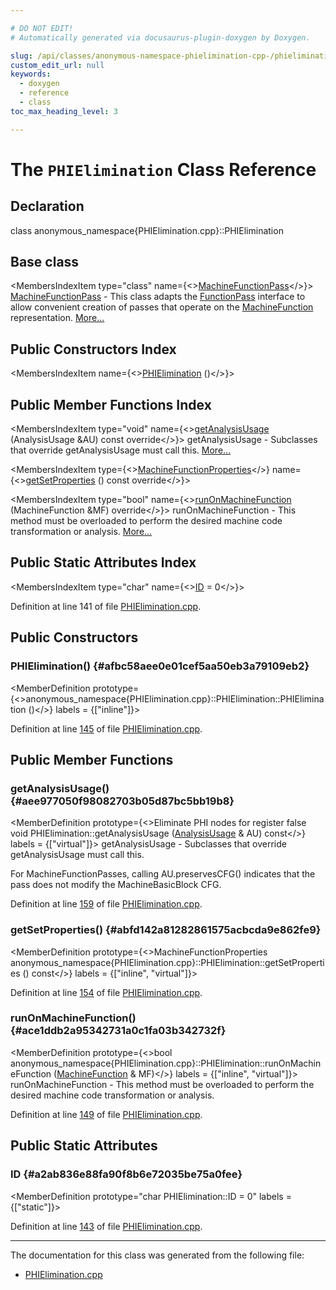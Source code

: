 ```yaml
---

# DO NOT EDIT!
# Automatically generated via docusaurus-plugin-doxygen by Doxygen.

slug: /api/classes/anonymous-namespace-phielimination-cpp-/phielimination
custom_edit_url: null
keywords:
  - doxygen
  - reference
  - class
toc_max_heading_level: 3

---
```





# The `PHIElimination` Class Reference

<DoxygenPage pluginConfig={pluginConfig}>



## Declaration

<CodeBlock>class anonymous_namespace{PHIElimination.cpp}::PHIElimination</CodeBlock>

## Base class

<MembersIndex>

<MembersIndexItem
  type="class"
  name={<><a href="/docs/api/classes/llvm/machinefunctionpass">MachineFunctionPass</a></>}>
<a href="/docs/api/classes/llvm/machinefunctionpass">MachineFunctionPass</a> - This class adapts the <a href="/docs/api/classes/llvm/functionpass">FunctionPass</a> interface to allow convenient creation of passes that operate on the <a href="/docs/api/classes/llvm/machinefunction">MachineFunction</a> representation. <a href="/docs/api/classes/llvm/machinefunctionpass/#details">More...</a>
</MembersIndexItem>

</MembersIndex>

## Public Constructors Index

<MembersIndex>

<MembersIndexItem
  name={<><a href="#afbc58aee0e01cef5aa50eb3a79109eb2">PHIElimination</a> ()</>}>
</MembersIndexItem>

</MembersIndex>

## Public Member Functions Index

<MembersIndex>

<MembersIndexItem
  type="void"
  name={<><a href="#aee977050f98082703b05d87bc5bb19b8">getAnalysisUsage</a> (AnalysisUsage &amp;AU) const override</>}>
getAnalysisUsage - Subclasses that override getAnalysisUsage must call this. <a href="#aee977050f98082703b05d87bc5bb19b8">More...</a>
</MembersIndexItem>

<MembersIndexItem
  type={<><a href="/docs/api/classes/llvm/machinefunctionproperties">MachineFunctionProperties</a></>}
  name={<><a href="#abfd142a81282861575acbcda9e862fe9">getSetProperties</a> () const override</>}>
</MembersIndexItem>

<MembersIndexItem
  type="bool"
  name={<><a href="#ace1ddb2a95342731a0c1fa03b342732f">runOnMachineFunction</a> (MachineFunction &amp;MF) override</>}>
runOnMachineFunction - This method must be overloaded to perform the desired machine code transformation or analysis. <a href="#ace1ddb2a95342731a0c1fa03b342732f">More...</a>
</MembersIndexItem>

</MembersIndex>

## Public Static Attributes Index

<MembersIndex>

<MembersIndexItem
  type="char"
  name={<><a href="#a2ab836e88fa90f8b6e72035be75a0fee">ID</a> = 0</>}>
</MembersIndexItem>

</MembersIndex>


Definition at line 141 of file <a href="/docs/api/files/lib/lib/codegen/phielimination-cpp">PHIElimination.cpp</a>.

<SectionDefinition>

## Public Constructors

### PHIElimination() {#afbc58aee0e01cef5aa50eb3a79109eb2}

<MemberDefinition
  prototype={<>anonymous&#95;namespace&#123;PHIElimination.cpp&#125;::PHIElimination::PHIElimination ()</>}
  labels = {["inline"]}>

Definition at line <a href="/docs/api/files/lib/lib/codegen/phielimination-cpp/#l00145">145</a> of file <a href="/docs/api/files/lib/lib/codegen/phielimination-cpp">PHIElimination.cpp</a>.
</MemberDefinition>

</SectionDefinition>

<SectionDefinition>

## Public Member Functions

### getAnalysisUsage() {#aee977050f98082703b05d87bc5bb19b8}

<MemberDefinition
  prototype={<>Eliminate PHI nodes for register false void PHIElimination::getAnalysisUsage (<a href="/docs/api/classes/llvm/analysisusage">AnalysisUsage</a> &amp; AU) const</>}
  labels = {["virtual"]}>
getAnalysisUsage - Subclasses that override getAnalysisUsage must call this.

For MachineFunctionPasses, calling AU.preservesCFG() indicates that the pass does not modify the MachineBasicBlock CFG.

Definition at line <a href="/docs/api/files/lib/lib/codegen/phielimination-cpp/#l00159">159</a> of file <a href="/docs/api/files/lib/lib/codegen/phielimination-cpp">PHIElimination.cpp</a>.
</MemberDefinition>

### getSetProperties() {#abfd142a81282861575acbcda9e862fe9}

<MemberDefinition
  prototype={<>MachineFunctionProperties anonymous&#95;namespace&#123;PHIElimination.cpp&#125;::PHIElimination::getSetProperties () const</>}
  labels = {["inline", "virtual"]}>

Definition at line <a href="/docs/api/files/lib/lib/codegen/phielimination-cpp/#l00154">154</a> of file <a href="/docs/api/files/lib/lib/codegen/phielimination-cpp">PHIElimination.cpp</a>.
</MemberDefinition>

### runOnMachineFunction() {#ace1ddb2a95342731a0c1fa03b342732f}

<MemberDefinition
  prototype={<>bool anonymous&#95;namespace&#123;PHIElimination.cpp&#125;::PHIElimination::runOnMachineFunction (<a href="/docs/api/classes/llvm/machinefunction">MachineFunction</a> &amp; MF)</>}
  labels = {["inline", "virtual"]}>
runOnMachineFunction - This method must be overloaded to perform the desired machine code transformation or analysis.

Definition at line <a href="/docs/api/files/lib/lib/codegen/phielimination-cpp/#l00149">149</a> of file <a href="/docs/api/files/lib/lib/codegen/phielimination-cpp">PHIElimination.cpp</a>.
</MemberDefinition>

</SectionDefinition>

<SectionDefinition>

## Public Static Attributes

### ID {#a2ab836e88fa90f8b6e72035be75a0fee}

<MemberDefinition
  prototype="char PHIElimination::ID = 0"
  labels = {["static"]}>

Definition at line <a href="/docs/api/files/lib/lib/codegen/phielimination-cpp/#l00143">143</a> of file <a href="/docs/api/files/lib/lib/codegen/phielimination-cpp">PHIElimination.cpp</a>.
</MemberDefinition>

</SectionDefinition>

<hr/>

The documentation for this class was generated from the following file:

<ul>
<li><a href="/docs/api/files/lib/lib/codegen/phielimination-cpp">PHIElimination.cpp</a></li>
</ul>

</DoxygenPage>
